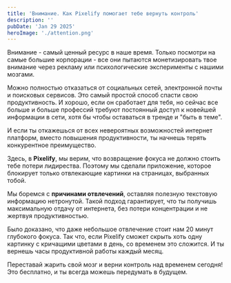 ```yaml
---
title: 'Внимание. Как Pixelify помогает тебе вернуть контроль'
description: ''
pubDate: 'Jan 29 2025'
heroImage: './attention.png'
---
```


Внимание - самый ценный ресурс в наше время. Только посмотри на самые большие корпорации - все они пытаются монетизировать твое внимание через рекламу или психологические эксперименты с нашими мозгами.

Можно полностью отказаться от социальных сетей, электронной почты и поисковых сервисов. Это самый простой способ спасти свою продуктивность. И хорошо, если он сработает для тебя, но сейчас все больше и больше профессий требуют постоянный доступ к новейшей информации в сети, хотя бы чтобы оставаться в тренде и "быть в теме".

И если ты откажешься от всех невероятных возможностей интернет платформ, вместо повышения продуктивности, ты начнешь терять конкурентное преимущество.

Здесь, в <strong class="text-purple-foreground">Pixelify</strong>, мы верим, что возвращение фокуса не должно стоить тебе потери лидирества. Поэтому мы сделали приложение, которое блокирует только отвлекающие картинки на страницах, выбранных тобой.

Мы боремся с **причинами отвлечений**, оставляя полезную текстовую информацию нетронутой. Такой подход гарантирует, что ты получишь максимальную отдачу от интернета, без потери концентрации и не жертвуя продуктивностью.

Было доказано, что даже небольшое отвлечение стоит нам 20 минут глубокого фокуса. Так что, если Pixelify сможет скрыть хоть одну картинку с кричащими цветами в день, со временем это сложится. И ты вернешь часы продуктивной работы каждый месяц.

Переставай жарить свой мозг и верни контроль над временем сегодня! Это бесплатно, и ты всегда можешь передумать в будущем.